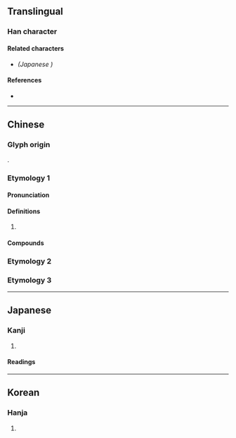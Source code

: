 {{also|溁}}
{{character info/new}}
==Translingual==
{{Han simplified forms|濚|𭱚|溁|ex=y}}

===Han character===
{{Han char|rn=85|rad=水|as=14|sn=17|four=|canj=EFFD|ids=⿰氵榮}}

====Related characters====
* {{l|mul|[[𭱚]]}} ''(Japanese {{w|shinjitai}})''

====References====
* {{Han ref|kx=0655.290|dkj=18489|dj=1066.020|hdz=31773.040|uh=6FDA|ud=28634}}

----

==Chinese==
{{zh-forms|s=溁}}

===Glyph origin===
{{Han compound|水|alt1=氵|榮|c1=s|c2=p|t1=water|ls=psc}}.

===Etymology 1===

====Pronunciation====
{{zh-pron
|m=yíng
|c=jing4
|cat=
}}

====Definitions====
{{zh-hanzi}}

# {{zh-used2|p}}

====Compounds====
{{zh-der|濚溪|濚灣}}

===Etymology 2===
{{zh-see|瀯|v}}

===Etymology 3===
{{zh-see|濴|v}}

----

==Japanese==
{{ja-kanji forms|𭱚|濚}}

===Kanji===
{{ja-kanji|grade=|rs=水14|shin=𭱚}}

# {{defn|lang=ja|sort=水14}}

====Readings====
{{ja-readings
|goon=よう<やう
|kanon=えい
|kun=おがわ-}}

----

==Korean==

===Hanja===
{{ko-hanja|hangeul=영|eumhun=|rv=yeong|mr=yŏng|y=yeng}}

# {{defn|lang=ko|sort=水14}}